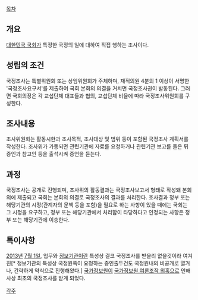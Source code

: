 [[목차]]
== 개요 ==
[[대한민국 국회]]가 특정한 국정의 일에 대하여 직접 행하는 조사이다.

== 성립의 조건 ==
국정조사는 특별위원회 또는 상임위원회가 주체하며, 재적의원 4분의 1 이상이 서명한 '국정조사요구서'를 제출하여 국회 본회의 의결을 거치면 국정조사권이 발동된다. 그러면 국회의장은 각 교섭단체 대표들과 협의, 교섭단체 비율에 따라 국정조사위원회를 구성한다.

== 조사내용 ==
조사위원회는 활동시한과 조사목적, 조사대상 및 범위 등이 포함된 국정조사 계획서를 작성한다. 조사위가 가동되면 관련기관에 자료를 요청하거나 관련기관 보고를 들은 뒤 증인과 참고인 등을 출석시켜 증언을 듣는다.

== 과정 ==
국정조사는 공개로 진행되며, 조사위의 활동결과는 국정조사보고서 형태로 작성돼 본회의에 제출되고 국회는 본회의 의결로 국정조사의 결과를 처리한다. 조사결과 정부 또는 해당기관의 시정(관계자의 문책 등을 포함)을 필요로 하는 사항이 있을 때에는 국회는 그 시정을 요구하고, 정부 또는 해당기관에서 처리함이 타당하다고 인정되는 사항은 정부 또는 해당기관에 이송한다. 

== 특이사항 ==
[[2013년]] [[7월 1일]], 업무와 [[정보기관]]이란 특성상 결코 국정조사를 받을리 없을것이라 여겨진[* 정보기관의 특성상 국정원쪽이 요청하는 증인출두건도 국정원내의 비공개로 열거나, 간략하게 약식으로 진행해왔다.] [[국가정보원]]이 [[국가정보원 여론조작 의혹]]으로 인해 사상 최초의 국정조사를 받게 되었다.

[[각주]]


